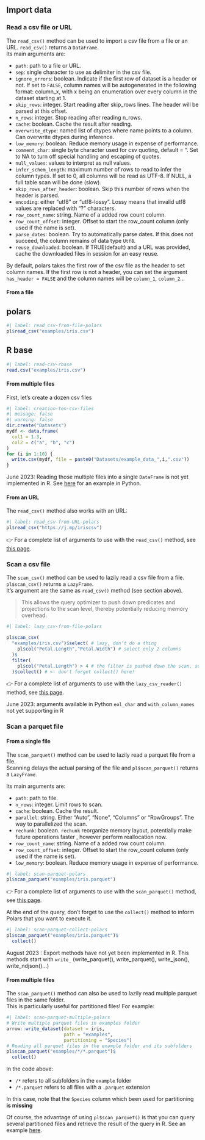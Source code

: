## Import data

### Read a csv file or URL

The `read_csv()` method can be used to import a csv file from a file or an URL.
`read_csv()` returns a `DataFrame`.  
Its main arguments are:  

- `path`: path to a file or URL.  
- `sep`: single character to use as delimiter in the csv file.  
- `ignore_errors`: boolean. Indicate if the first row of dataset is a header or not. If set to `FALSE`, column names will be autogenerated in the following format: column_x, with x being an enumeration over every column in the dataset starting at 1.  
- `skip_rows`: integer. Start reading after skip_rows lines. The header will be parsed at this offset.  
- `n_rows`: integer. Stop reading after reading n_rows.  
- `cache`: boolean. Cache the result after reading.  
- `overwrite_dtype`: named list of dtypes where name points to a column. Can overwrite dtypes during inference.  
- `low_memory`: boolean. Reduce memory usage in expense of performance.  
- `comment_char`: single byte character used for csv quoting, default = ". Set to NA to turn off special handling and escaping of quotes.  
- `null_values`: values to interpret as null values.  
- `infer_schem_length`: maximum number of rows to read to infer the column types. If set to 0, all columns will be read as UTF-8. If NULL, a full table scan will be done (slow).  
- `skip_rows_after_header`: boolean. Skip this number of rows when the header is parsed.  
- `encoding`: either "utf8" or "utf8-lossy". Lossy means that invalid utf8 values are replaced with "?" characters.  
- `row_count_name`: string. Name of a added row count column.  
- `row_count_offset`: integer. Offset to start the row_count column (only used if the name is set).  
- `parse_dates`: boolean. Try to automatically parse dates. If this does not succeed, the column remains of data type `Utf8`.  
- `reuse_downloaded`: boolean. If TRUE(default) and a URL was provided, cache the downloaded files in session for an easy reuse.

By default, polars takes the first row of the csv file as the header to set column names. If the first row is not a header, you can set the argument `has_header = FALSE` and the column names will be `column_1`, `column_2`...

#### From a file

::: {.panel-tabset} 

## polars

```r
#| label: read_csv-from-file-polars
pl$read_csv("examples/iris.csv")
```

## R base

```r
#| label: read-csv-rbase
read.csv("examples/iris.csv")
```
:::

#### From multiple files

First, let's create a dozen csv files

```r
#| label: creation-ten-csv-files
#| message: false
#| warning: false
dir.create("Datasets")
mydf <- data.frame(
  col1 = 1:3,
  col2 = c("a", "b", "c")
)
for (i in 1:10) {
  write.csv(mydf, file = paste0("Datasets/example_data_",i,".csv"))
}
```

::: {.callout-important}
June 2023: Reading those multiple files into a single `DataFrame` is not yet implemented in R. See [here](https://pola-rs.github.io/polars-book/user-guide/io/multiple/#reading-into-a-single-dataframe) for an example in Python.
:::

#### From an URL

The `read_csv()` method also works with an URL:

```r
#| label: read_csv-from-URL-polars
pl$read_csv("https://j.mp/iriscsv")
```

👉 For a complete list of arguments to use with the `read_csv()` method, see [this page](https://pola-rs.github.io/polars/py-polars/html/reference/api/polars.read_csv.html#polars.read_csv).


### Scan a csv file

The `scan_csv()` method can be used to lazily read a csv file from a file.  
`pl$scan_csv()` returns a `LazyFrame`.  
It's argument are the same as `read_csv()` method (see section above).

> This allows the query optimizer to push down predicates and projections to the scan level, thereby potentially reducing memory overhead.

```r
#| label: lazy_csv-from-file-polars

pl$scan_csv(
  "examples/iris.csv")$select( # lazy, don't do a thing
    pl$col("Petal.Length","Petal.Width") # select only 2 columns
  )$
  filter(
    pl$col("Petal.Length") > 4 # the filter is pushed down the scan, so less data is read into memory
  )$collect() # <- don't forget collect() here!
```

👉 For a complete list of arguments to use with the `lazy_csv_reader()` method, see [this page](https://rpolars.github.io/reference/lazy_csv_reader/).

::: {.callout-important}
June 2023: arguments available in Python `eol_char` and `with_column_names` not yet supporting in R
:::


### Scan a parquet file

#### From a single file

The `scan_parquet()` method can be used to lazily read a parquet file from a file.  
Scanning delays the actual parsing of the file and `pl$scan_parquet()` returns a `LazyFrame`.  

Its main arguments are:  

- `path`: path to file.  
- `n_rows`: integer. Limit rows to scan.  
- `cache`: boolean. Cache the result.  
- `parallel`: string. Either "Auto", "None", "Columns" or "RowGroups". The way to parallelized the scan.  
- `rechunk`: boolean. `rechunk` reorganize memory layout, potentially make future operations faster , however perform reallocation now.  
- `row_count_name`: string. Name of a added row count column.  
- `row_count_offset`: integer. Offset to start the row_count column (only used if the name is set).  
- `low_memory`: boolean. Reduce memory usage in expense of performance.  

```r
#| label: scan-parquet-polars
pl$scan_parquet("examples/iris.parquet")
```

👉 For a complete list of arguments to use with the `scan_parquet()` method, see [this page](https://rpolars.github.io/reference/scan_parquet/).

At the end of the query, don't forget to use the `collect()` method to inform Polars that you want to execute it.

```r
#| label: scan-parquet-collect-polars
pl$scan_parquet("examples/iris.parquet")$
  collect()
```

::: {.callout-caution}
August 2023 : Export methods have not yet been implemented in R. This methods start with `write_` (write_parquet(), write_parquet(), write_json(), write_ndjson()...)
:::


#### From multiple files

The `scan_parquet()` method can also be used to lazily read multiple parquet files in the same folder.  
This is particularly useful for partitioned files!
For example:

```r
#| label: scan-parquet-multiple-polars
# Write multiple parquet files in examples folder
arrow::write_dataset(dataset = iris,
                     path = "examples",
                     partitioning = "Species")
# Reading all parquet files in the example folder and its subfolders
pl$scan_parquet("examples/*/*.parquet")$
  collect()
```

In the code above:  

- `/*` refers to all subfolders in the `example` folder  
- `/*.parquet` refers to all files with a `.parquet` extension  

::: {.callout-important}
In this case, note that the `Species` column which been used for partitioning **is missing**
:::

Of course, the advantage of using `pl$scan_parquet()` is that you can query several partitioned files and retrieve the result of the query in R. See an example [here](#from-a-parquet-file).